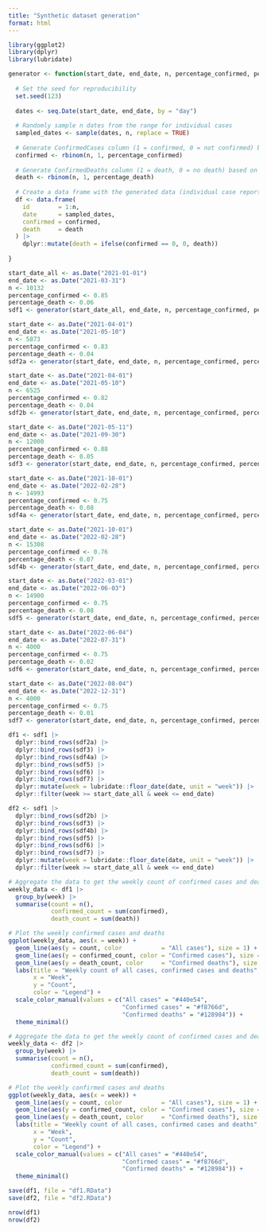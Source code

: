 ```yaml
---
title: "Synthetic dataset generation"
format: html
---
```


```r
library(ggplot2)
library(dplyr)
library(lubridate)
```

```r
generator <- function(start_date, end_date, n, percentage_confirmed, percentage_death) {
  
  # Set the seed for reproducibility
  set.seed(123)
  
  dates <- seq.Date(start_date, end_date, by = "day")
  
  # Randomly sample n dates from the range for individual cases
  sampled_dates <- sample(dates, n, replace = TRUE)
  
  # Generate ConfirmedCases column (1 = confirmed, 0 = not confirmed) based on the percentage
  confirmed <- rbinom(n, 1, percentage_confirmed)
  
  # Generate ConfirmedDeaths column (1 = death, 0 = no death) based on the percentage
  death <- rbinom(n, 1, percentage_death)
  
  # Create a data frame with the generated data (individual case reports)
  df <- data.frame(
    id        = 1:n,
    date      = sampled_dates,
    confirmed = confirmed,
    death     = death
  ) |>
    dplyr::mutate(death = ifelse(confirmed == 0, 0, death))
  
}
```

```r
start_date_all <- as.Date("2021-01-01")
end_date <- as.Date("2021-03-31")
n <- 10132
percentage_confirmed <- 0.85
percentage_death <- 0.06
sdf1 <- generator(start_date_all, end_date, n, percentage_confirmed, percentage_death)

start_date <- as.Date("2021-04-01")
end_date <- as.Date("2021-05-10")
n <- 5873
percentage_confirmed <- 0.83
percentage_death <- 0.04
sdf2a <- generator(start_date, end_date, n, percentage_confirmed, percentage_death)

start_date <- as.Date("2021-04-01")
end_date <- as.Date("2021-05-10")
n <- 6525
percentage_confirmed <- 0.82
percentage_death <- 0.04
sdf2b <- generator(start_date, end_date, n, percentage_confirmed, percentage_death)

start_date <- as.Date("2021-05-11")
end_date <- as.Date("2021-09-30")
n <- 12000
percentage_confirmed <- 0.88
percentage_death <- 0.05
sdf3 <- generator(start_date, end_date, n, percentage_confirmed, percentage_death)

start_date <- as.Date("2021-10-01")
end_date <- as.Date("2022-02-28")
n <- 14993
percentage_confirmed <- 0.75
percentage_death <- 0.08
sdf4a <- generator(start_date, end_date, n, percentage_confirmed, percentage_death)

start_date <- as.Date("2021-10-01")
end_date <- as.Date("2022-02-28")
n <- 15308
percentage_confirmed <- 0.76
percentage_death <- 0.07
sdf4b <- generator(start_date, end_date, n, percentage_confirmed, percentage_death)

start_date <- as.Date("2022-03-01")
end_date <- as.Date("2022-06-03")
n <- 14900
percentage_confirmed <- 0.75
percentage_death <- 0.08
sdf5 <- generator(start_date, end_date, n, percentage_confirmed, percentage_death)

start_date <- as.Date("2022-06-04")
end_date <- as.Date("2022-07-31")
n <- 4000
percentage_confirmed <- 0.75
percentage_death <- 0.02
sdf6 <- generator(start_date, end_date, n, percentage_confirmed, percentage_death)

start_date <- as.Date("2022-08-04")
end_date <- as.Date("2022-12-31")
n <- 4000
percentage_confirmed <- 0.75
percentage_death <- 0.01
sdf7 <- generator(start_date, end_date, n, percentage_confirmed, percentage_death)
```

```r
df1 <- sdf1 |>
  dplyr::bind_rows(sdf2a) |>
  dplyr::bind_rows(sdf3) |>
  dplyr::bind_rows(sdf4a) |>
  dplyr::bind_rows(sdf5) |>
  dplyr::bind_rows(sdf6) |>
  dplyr::bind_rows(sdf7) |>
  dplyr::mutate(week = lubridate::floor_date(date, unit = "week")) |>
  dplyr::filter(week >= start_date_all & week <= end_date)
```

```r
df2 <- sdf1 |>
  dplyr::bind_rows(sdf2b) |>
  dplyr::bind_rows(sdf3) |>
  dplyr::bind_rows(sdf4b) |>
  dplyr::bind_rows(sdf5) |>
  dplyr::bind_rows(sdf6) |>
  dplyr::bind_rows(sdf7) |>
  dplyr::mutate(week = lubridate::floor_date(date, unit = "week")) |>
  dplyr::filter(week >= start_date_all & week <= end_date)
```

```r
# Aggregate the data to get the weekly count of confirmed cases and deaths
weekly_data <- df1 |>
  group_by(week) |>
  summarise(count = n(),
            confirmed_count = sum(confirmed),
            death_count = sum(death))

# Plot the weekly confirmed cases and deaths
ggplot(weekly_data, aes(x = week)) +
  geom_line(aes(y = count, color           = "All cases"), size = 1) +
  geom_line(aes(y = confirmed_count, color = "Confirmed cases"), size = 1) +
  geom_line(aes(y = death_count, color     = "Confirmed deaths"), size = 1) +
  labs(title = "Weekly count of all cases, confirmed cases and deaths",
       x = "Week",
       y = "Count",
       color = "Legend") +
  scale_color_manual(values = c("All cases" = "#440e54",
                                "Confirmed cases" = "#f8766d",
                                "Confirmed deaths" = "#128984")) +
  theme_minimal()
```

```r
# Aggregate the data to get the weekly count of confirmed cases and deaths
weekly_data <- df2 |>
  group_by(week) |>
  summarise(count = n(),
            confirmed_count = sum(confirmed),
            death_count = sum(death))

# Plot the weekly confirmed cases and deaths
ggplot(weekly_data, aes(x = week)) +
  geom_line(aes(y = count, color           = "All cases"), size = 1) +
  geom_line(aes(y = confirmed_count, color = "Confirmed cases"), size = 1) +
  geom_line(aes(y = death_count, color     = "Confirmed deaths"), size = 1) +
  labs(title = "Weekly count of all cases, confirmed cases and deaths",
       x = "Week",
       y = "Count",
       color = "Legend") +
  scale_color_manual(values = c("All cases" = "#440e54",
                                "Confirmed cases" = "#f8766d",
                                "Confirmed deaths" = "#128984")) +
  theme_minimal()
```

```r
save(df1, file = "df1.RData")
save(df2, file = "df2.RData")
```

```r
nrow(df1)
nrow(df2)
```

